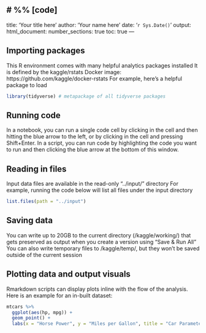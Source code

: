 # %% [code]
---
title: 'Your title here'
author: 'Your name here'
date: '`r Sys.Date()`'
output:
  html_document:
    number_sections: true
    toc: true
---

## Importing packages

This R environment comes with many helpful analytics packages installed
It is defined by the kaggle/rstats Docker image: https://github.com/kaggle/docker-rstats
For example, here's a helpful package to load

```r
library(tidyverse) # metapackage of all tidyverse packages
```

## Running code

In a notebook, you can run a single code cell by clicking in the cell and then hitting 
the blue arrow to the left, or by clicking in the cell and pressing Shift+Enter. In a script, 
you can run code by highlighting the code you want to run and then clicking the blue arrow
at the bottom of this window.

## Reading in files

Input data files are available in the read-only "../input/" directory
For example, running the code below will list all files under the input directory

```r
list.files(path = "../input")
```

## Saving data

You can write up to 20GB to the current directory (/kaggle/working/) that gets preserved 
as output when you create a version using "Save & Run All" 
You can also write temporary files to /kaggle/temp/, but they won't be saved outside of the current session

## Plotting data and output visuals

Rmarkdown scripts can display plots inline with the flow of the analysis. Here is an example for an in-built dataset:

```r
mtcars %>% 
  ggplot(aes(hp, mpg)) +
  geom_point() +
  labs(x = "Horse Power", y = "Miles per Gallon", title = "Car Parameters")
```